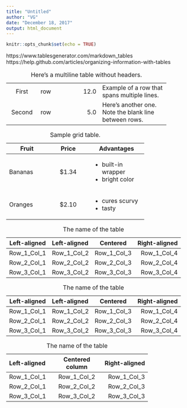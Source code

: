 ```yaml
---
title: "Untitled"
author: "VG"
date: "December 18, 2017"
output: html_document
---
```


```r
knitr::opts_chunk$set(echo = TRUE)
```

<!--
#' @rdname rmd_headings
#' @export
rmd_e_table_1 <- function() {
    row_ind <- rs_get_ind_first_selected_row()
    
    
    rs_insert_at_row_start(row_ind, "\n#### ")
}

tbl_1 <- c(
"
----------------------------------------------------
Left-aligned      Centered column      Right-aligned
---------------- -----------------  ----------------
Row 1 Col 1       Row 1 Col 2        Row 1 Col 3 

Row 2 Col 1       Row 2 Col 2        Row 2 Col 3 

Row 3 Col 1       Row 3 Col 2        Row 3 Col 3 
----------------------------------------------------

Table: The name of the table
"
)


tbl_2 <- c(
"
| Left-aligned  | Left-aligned  |   Centered    | Right-aligned |    
|---------------|:--------------|:-------------:|--------------:|
|  Row 1 Col 1  |  Row 1 Col 2  |  Row 1 Col 3  |  Row 1 Col 4  |
|  Row 2 Col 1  |  Row 2 Col 2  |  Row 2 Col 3  |  Row 2 Col 4  |
|  Row 3 Col 1  |  Row 3 Col 2  |  Row 3 Col 3  |  Row 3 Col 4  |

Table: The name of the table
"
)
writeLines(tbl_2)
-->


https://www.tablesgenerator.com/markdown_tables
https://help.github.com/articles/organizing-information-with-tables


----------- ------- --------------- -------------------------
   First    row                12.0 Example of a row that
                                    spans multiple lines.

  Second    row                 5.0 Here's another one. Note
                                    the blank line between
                                    rows.
----------- ------- --------------- -------------------------

: Here's a multiline table without headers.



: Sample grid table.

+---------------+---------------+--------------------+
| Fruit         | Price         | Advantages         |
+===============+:=============:+====================+
| Bananas       | $1.34         | - built-in wrapper |
|               |               | - bright color     |
+---------------+---------------+--------------------+
| Oranges       | $2.10         | - cures scurvy     |
|               |               | - tasty            |
+---------------+---------------+--------------------+








: The name of the table

| Left-aligned  | Left-aligned  |   Centered    | Right-aligned |    
|---------------|:--------------|:-------------:|--------------:|
|  Row_1_Col_1  |  Row_1_Col_2  |  Row_1_Col_3  |  Row_1_Col_4  |
|  Row_2_Col_1  |  Row_2_Col_2  |  Row_2_Col_3  |  Row_2_Col_4  |
|  Row_3_Col_1  |  Row_3_Col_2  |  Row_3_Col_3  |  Row_3_Col_4  |
 




: The name of the table

| Left-aligned  | Left-aligned  |   Centered    | Right-aligned |    
|---            |:--------------|  :-----:      |      --------:|
|  Row_1_Col_1  |  Row_1_Col_2  |  Row_1_Col_3  |  Row_1_Col_4  |
|  Row_2_Col_1  |  Row_2_Col_2  |  Row_2_Col_3  |  Row_2_Col_4  |
|  Row_3_Col_1  |  Row_3_Col_2  |  Row_3_Col_3  |  Row_3_Col_4  |
 


: The name of the table

-----------------------------------------------------
Left-aligned      Centered column      Right-aligned
---------------- -----------------  ----------------
   Row_1_Col_1     Row_1_Col_2        Row_1_Col_3 
   
   Row_2_Col_1     Row_2_Col_2        Row_2_Col_3 

   Row_3_Col_1     Row_3_Col_2        Row_3_Col_3 
-----------------------------------------------------


<!-- [![ropensci_footer](http://ropensci.org/public_images/github_footer.png)](http://ropensci.org) -->
